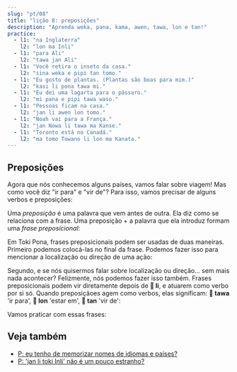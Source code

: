 ```yaml
---
slug: "pt/08"
title: "lição 8: preposições"
description: "Aprenda weka, pana, kama, awen, tawa, lon e tan!"
practice:
  - l1: "na Inglaterra"
    l2: "lon ma Inli"
  - l1: "para Ali"
    l2: "tawa jan Ali"
  - l1: "Você retira o inseto da casa."
    l2: "sina weka e pipi tan tomo."
  - l1: "Eu gosto de plantas. (Plantas são boas para mim.)"
    l2: "kasi li pona tawa mi."
  - l1: "Eu dei uma lagarta para o pássaro."
    l2: "mi pana e pipi tawa waso."
  - l1: "Pessoas ficam na casa."
    l2: "jan li awen lon tomo."
  - l1: "Noah vai para a França."
    l2: "jan Nowa li tawa ma Kanse."
  - l1: "Toronto está no Canadá."
    l2: "ma tomo Towano li lon ma Kanata."
---
```



## Preposições

Agora que nós conhecemos alguns países, vamos falar sobre viagem! Mas como você diz "ir para" e "vir de"? Para isso, vamos precisar de alguns verbos e preposições:

<List>
  <Word sl="weka" m="remover, ir embora; ausente, longe" />
  <Word sl="pana" m="dar, colocar" />
  <Word sl="kama" m="vir, chegar" />
  <Word sl="awen" m="ficar, permanecer, proteger" />
  <Word sl="tawa" m="para, em direção a" />
  <Word sl="lon" m="em, sobre" />
  <Word sl="tan" m="de, por causa de" />
</List>

Uma _preposição_ é uma palavra que vem antes de outra. Ela diz como se relaciona com a frase. Uma preposição + a palavra que ela introduz formam uma _frase preposicional_:

<List>
  <Word sl="tawa soweli" m="Em direção ao animal" />
  <Word sl="lon ma" m="em terra, no país" />
  <Word sl="tan tomo" m="da casa" />
</List>

Em Toki Pona, frases preposicionais podem ser usadas de duas maneiras. Primeiro podemos colocá-las no final da frase. Podemos fazer isso para mencionar a localização ou direção de uma ação:

<List>
  <Sentence sl="mi pana e waso tawa kasi." m="Eu coloquei o pássaro em uma árvore." />
  <Sentence sl="waso li awen lon kasi." m="O pássaro continua em uma árvore." />
  <Sentence
    sl="sina weka e waso tan kasi."
    m="Você remove o pássaro da árvore."
  />
</List>

Segundo, e se nós quisermos falar sobre localização ou direção... sem mais nada acontecer? Felizmente, nós podemos fazer isso também. Frases preposicionais podem vir diretamente depois de **󱤧 li**, e atuarem como verbo por si só. Quando preposiçãoes agem como verbos, elas significam: **󱥩 tawa** 'ir para', **󱤬 lon** 'estar em', **󱥧 tan** 'vir de':

<List>
  <Sentence sl="jan Ema li tawa ma Nijon." m="Emma vai para o Japão." />
  <Sentence sl="jan Nina li lon ma Lusi." m="Nina está na Rússia." />
  <Sentence sl="jan Mili li tan ma Kanse." m="Millie é da França." />
</List>

Vamos praticar com essas frases:

<List>
  <Sentence
    sl="mi tawa ma kasi."
    m="Eu vou para a terra das plantas.<br />(Pode ser uma floresta, um gramado, algum lugar exuberante.)"
  />
  <Sentence
    sl="sona li weka tan mi."
    m="O conhecimento se afastou de mim.<br />(Eu me esqueci.)"
  />
  <Sentence
    sl="soweli suwi li pona tawa mi."
    m="Animais fofos são bons para mim..<br />(Eu gosto de animais fofos.)"
  />
  <Sentence sl="jan Nowa li toki tawa jan Ema." m="Noah fala com Emma." />
  <Sentence
    sl="jan li toki Tosi lon ma Tosi."
    m="Pessoas falam alemão na Alemanha."
  />
</List>

<Practice exercises={frontmatter.practice} />

## Veja também
* [P: eu tenho de memorizar nomes de idiomas e países?](/pt/languages-countries/)
* [P: 'jan li toki Inli' não é um pouco estranho?](/pt/named-verbs/)
